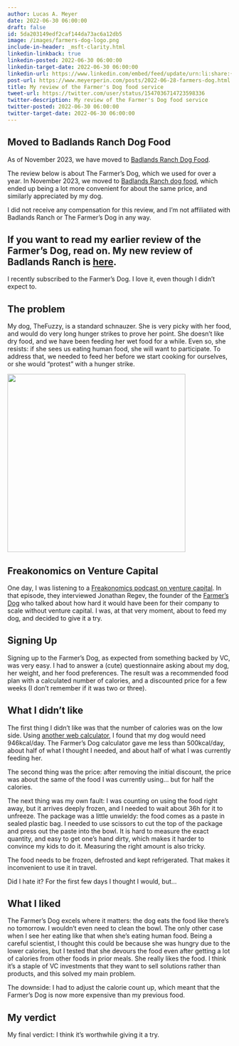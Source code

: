```yaml
---
author: Lucas A. Meyer
date: 2022-06-30 06:00:00
draft: false
id: 5da203149edf2caf144da73ac6a12db5
image: /images/farmers-dog-logo.png
include-in-header: _msft-clarity.html
linkedin-linkback: true
linkedin-posted: 2022-06-30 06:00:00
linkedin-target-date: 2022-06-30 06:00:00
linkedin-url: https://www.linkedin.com/embed/feed/update/urn:li:share:{response.get('id')}
post-url: https://www.meyerperin.com/posts/2022-06-28-farmers-dog.html
title: My review of the Farmer's Dog food service
tweet-url: https://twitter.com/user/status/1547036714723598336
twitter-description: My review of the Farmer's Dog food service
twitter-posted: 2022-06-30 06:00:00
twitter-target-date: 2022-06-30 06:00:00
---
```


:::{.callout-important}
## Moved to Badlands Ranch Dog Food

As of November 2023, we have moved to [Badlands Ranch Dog Food](/articles/badlands_ranch.qmd). 

:::

The review below is about The Farmer's Dog, which we used for over a year. In November 2023, we moved to [Badlands Ranch dog food](/articles/badlands_ranch.qmd), which ended up being a lot more convenient for about the same price, and similarly appreciated by my dog. 

I did not receive any compensation for this review, and I'm not affiliated with Badlands Ranch or The Farmer's Dog in any way. 

If you want to read my earlier review of the Farmer's Dog, read on. My new review of Badlands Ranch is [here](/articles/badlands_ranch.qmd).
---

I recently subscribed to the Farmer's Dog. I love it, even though I didn't expect to.

## The problem

My dog, TheFuzzy, is a standard schnauzer. She is very picky with her food, and would do very long hunger strikes to prove her point. She doesn't like dry food, and we have been feeding her wet food for a while. Even so, she resists: if she sees us eating human food, she will want to participate. To address that, we needed to feed her before we start cooking for ourselves, or she would "protest" with a hunger strike.

![](/images/gyspy-batman.png){height=400px}

## Freakonomics on Venture Capital

One day, I was listening to a [Freakonomics podcast on venture capital](https://freakonomics.com/podcast/is-venture-capital-the-secret-sauce-of-the-american-economy/). In that episode, they interviewed Jonathan Regev, the founder of the [Farmer's Dog](https://www.thefarmersdog.com) who talked about how hard it would have been for their company to scale without venture capital. I was, at that very moment, about to feed my dog, and decided to give it a try.

## Signing Up

Signing up to the Farmer's Dog, as expected from something backed by VC, was very easy. I had to answer a (cute) questionnaire asking about my dog, her weight, and her food preferences. The result was a recommended food plan with a calculated number of calories, and a discounted price for a few weeks (I don't remember if it was two or three). 

## What I didn't like

The first thing I didn't like was that the number of calories was on the low side. Using [another web calculator](https://vetcalculators.com/calories.html), I found that my dog would need 946kcal/day. The Farmer's Dog calculator gave me less than 500kcal/day, about half of what I thought I needed, and about half of what I was currently feeding her. 

The second thing was the price: after removing the initial discount, the price was about the same of the food I was currently using... but for half the calories.

The next thing was my own fault: I was counting on using the food right away, but it arrives deeply frozen, and I needed to wait about 36h for it to unfreeze. The package was a little unwieldy: the food comes as a paste in sealed plastic bag. I needed to use scissors to cut the top of the package and press out the paste into the bowl. It is hard to measure the exact quantity, and easy to get one's hand dirty, which makes it harder to convince my kids to do it. Measuring the right amount is also tricky.

The food needs to be frozen, defrosted and kept refrigerated. That makes it inconvenient to use it in travel.

Did I hate it? For the first few days I thought I would, but...

## What I liked

The Farmer's Dog excels where it matters: the dog eats the food like there's no tomorrow. I wouldn't even need to clean the bowl. The only other case when I see her eating like that when she's eating human food. Being a careful scientist, I thought this could be because she was hungry due to the lower calories, but I tested that she devours the food even after getting a lot of calories from other foods in prior meals. She really likes the food. I think it's a staple of VC investments that they want to sell solutions rather than products, and this solved my main problem.

The downside: I had to adjust the calorie count up, which meant that the Farmer's Dog is now more expensive than my previous food. 

## My verdict

My final verdict: I think it's worthwhile giving it a try.
